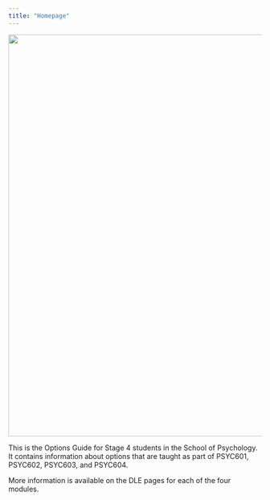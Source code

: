 ```yaml
---
title: "Homepage"
---
```


![](images/school_logo.png){width="800"}

This is the Options Guide for Stage 4 students in the School of Psychology. It contains information about options that are taught as part of PSYC601, PSYC602, PSYC603, and PSYC604.

More information is available on the DLE pages for each of the four modules. 



